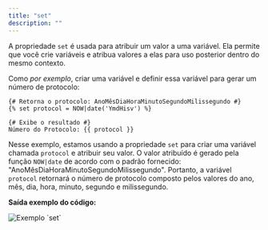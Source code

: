 ```yaml
---
title: "set"
description: ""
---
```


A propriedade `set` é usada para atribuir um valor a uma variável. Ela permite que você crie variáveis e atribua valores a elas para uso posterior dentro do mesmo contexto.

Como _por exemplo_, criar uma variável e definir essa variável para gerar um número de protocolo:

```twig
{# Retorna o protocolo: AnoMêsDiaHoraMinutoSegundoMilissegundo #}
{% set protocol = NOW|date('YmdHisv') %}

{# Exibe o resultado #}
Número do Protocolo: {{ protocol }}
```

Nesse exemplo, estamos usando a propriedade `set` para criar uma variável chamada `protocol` e atribuir seu valor. O valor atribuído é gerado pela função `NOW|date` de acordo com o padrão fornecido: "AnoMêsDiaHoraMinutoSegundoMilissegundo". Portanto, a variável `protocol` retornará o número de protocolo composto pelos valores do ano, mês, dia, hora, minuto, segundo e milissegundo.

**Saída exemplo do código:**

<img src="assets/ex-protocol.png" alt="Exemplo `set`" />
